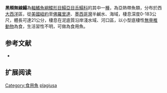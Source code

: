 {{Speciesbox
| name = 黑頰無線鰨
| image = 
| image_width = 250px
| image_caption = 
| status = NE
| status_system = IUCN3.1
| genus = Symphurus
| species = plagiusa
| authority = [[Linnaeus|Linnaeus]], [[1766|1766]]
| synonyms = *''Pleuronectes plagiusa ,Linnaeus, 1766 ''
*''Glossichthys plagiusa,Linnaeus, 1766''
*''Plagusia fasciata,DeKay, 1842''
}}

'''黑頰無線鰨'''為[[輻鰭魚綱|輻鰭魚綱]][[鰈形目|鰈形目]][[鰨亞目|鰨亞目]][[舌鰨科|舌鰨科]]的其中一[[種|種]]，為亞熱帶魚類，分布於西[[大西洋|大西洋]]區，從[[美國|美國]][[紐約|紐約]]至[[佛羅里達|佛羅里達]]、[[墨西哥灣|墨西哥灣]]半鹹水、海域，棲息深度0-183公尺，體長可達21公分，棲息在泥底質沿岸淺水域、河口區，以小型底棲性[[無脊椎動物|無脊椎動物]]為食，生活習性不明，可做為食用魚。
==参考文献==
*{{FishBase_species|genus=Symphurus |species=plagiusa|year=2014|month=4}}

== 扩展阅读 ==
{{refbegin}}
{{wikispecies-inline|Symphurus plagiusa|黑頰無線鰨}}
{{refend}}
{{Taxonbar|from=Q3760250}}

[[Category:食用魚|Category:食用魚]]
[[Category:無線鰨屬|plagiusa]]


{{魚類小作品}}